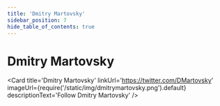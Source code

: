 ---
title: 'Dmitry Martovsky'
sidebar_position: 7
hide_table_of_contents: true
---


# Dmitry Martovsky

<Card
    title='Dmitry Martovsky'
    linkUrl='https://twitter.com/DMartovsky'
    imageUrl={require('/static/img/dmitrymartovsky.png').default}
    descriptionText='Follow Dmitry Martovsky'
/>